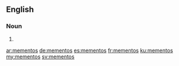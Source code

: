 ==English==

===Noun===
{{head|en|plural}}

# {{plural of|memento|lang=en}}

[[ar:mementos]]
[[de:mementos]]
[[es:mementos]]
[[fr:mementos]]
[[ku:mementos]]
[[my:mementos]]
[[sv:mementos]]
